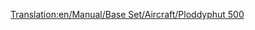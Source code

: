 [[Translation:en/Manual/Base Set/Aircraft/Ploddyphut 500]]

{{fr/Avion|Nom=Ploddyphut 500
|Image=[[File:en/Ploddyphut500.png|Ploddyphut 500]]
|Coût=49 218£ (98 436$)
|Vitesse=476 km/h (298 mph)
|Entretien=3 750£ (7 500$)
|Conception=1955
|Vie=20 années
|Capacité=60 passagers, 9 sacs de courrier
|Description=Le second avion disponible dans le pays des jouets.
|Réalité=Fictif
}}